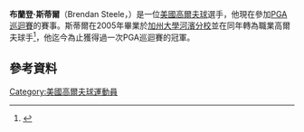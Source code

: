 '''布蘭登·斯蒂爾'''（Brendan Steele，{{bd|1983年|4月5日}}）是一位[[美國|美國]][[高爾夫球|高爾夫球]]選手，他現在參加[[PGA巡迴賽|PGA巡迴賽]]的賽事。斯蒂爾在2005年畢業於[[加州大學河濱分校|加州大學河濱分校]]並在同年轉為職業高爾夫球手<ref>{{Cite web |url=http://gohighlanders.com/documents/2009/1/22/200405MWGolfGuide.pdf?id=155 |title=2004-05 UC Riverside Men's & Women's Golf Media Guide |accessdate=2016-02-02 |archive-date=2016-03-04 |archive-url=https://web.archive.org/web/20160304125810/http://gohighlanders.com/documents/2009/1/22/200405MWGolfGuide.pdf?id=155 |dead-url=no }}</ref>，他迄今為止獲得過一次PGA巡迴賽的冠軍。
==參考資料==
{{reflist}}
[[Category:美國高爾夫球運動員|Category:美國高爾夫球運動員]]